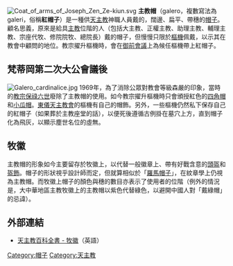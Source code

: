 [[File:Coat_of_arms_of_Joseph_Zen_Ze-kiun.svg|thumb]]
'''主教帽'''（galero，複數寫法為galeri，俗稱'''紅帽子'''）是一種供[[天主教|天主教]]神職人員戴的，闊邊、扁平、帶穗的[[帽子|帽子]]。顧名思義，原來是給具[[主教|主教]]位階的人（包括大主教、正權主教、助理主教、輔理主教、宗座代牧、修院院牧、總院長）戴的帽子，但慢慢只限於[[樞機|樞機]]佩戴，以示其在教會中顧問的地位。教宗擢升樞機時，會在[[御前會議|御前會議]]上為候任樞機帶上紅帽子。

== 梵蒂岡第二次大公會議後 ==
[[File:Galero_cardinalice.jpg|thumb]]
1969年，為了消除公眾對教會等級森嚴的印象，當時的[[教宗|教宗]][[保祿六世|保祿六世]]廢除了主教帽的使用。如今教宗擢升樞機時只會頒授紅色的[[四角帽|四角帽]]和[[小瓜帽|小瓜帽]]。[[東儀天主教會|東儀天主教會]]的樞機有自己的帽飾。另外，一些樞機仍然私下保存自己的紅帽子（如果葬於主教座堂的話），以便死後遵循古例掛在墓穴上方，直到帽子化為飛灰，以顯示塵世名位的虛無。

== 牧徽 ==
主教帽的形象如今主要留存於牧徽上，以代替一般徽章上、帶有好戰含意的[[頭盔|頭盔]]和[[盔飾|盔飾]]。帽子的形狀視乎設計師而定，但就算相似於「[[羅馬帽子|羅馬帽子]]」，在紋章學上仍視為主教帽。而牧徽上帽子的顏色與穗的數目亦表示了使用者的位階（例外的情況是，大中華地區主教牧徽上的主教帽以紫色代替綠色，以避開中國人對「戴綠帽」的忌諱）。

== 外部連結 ==
* [http://www.newadvent.org/cathen/07243a.htm 天主教百科全書 - 牧徽]{{Wayback|url=http://www.newadvent.org/cathen/07243a.htm |date=20201201151051 }}（英語）

[[Category:帽子|Category:帽子]]
[[Category:天主教|Category:天主教]]
